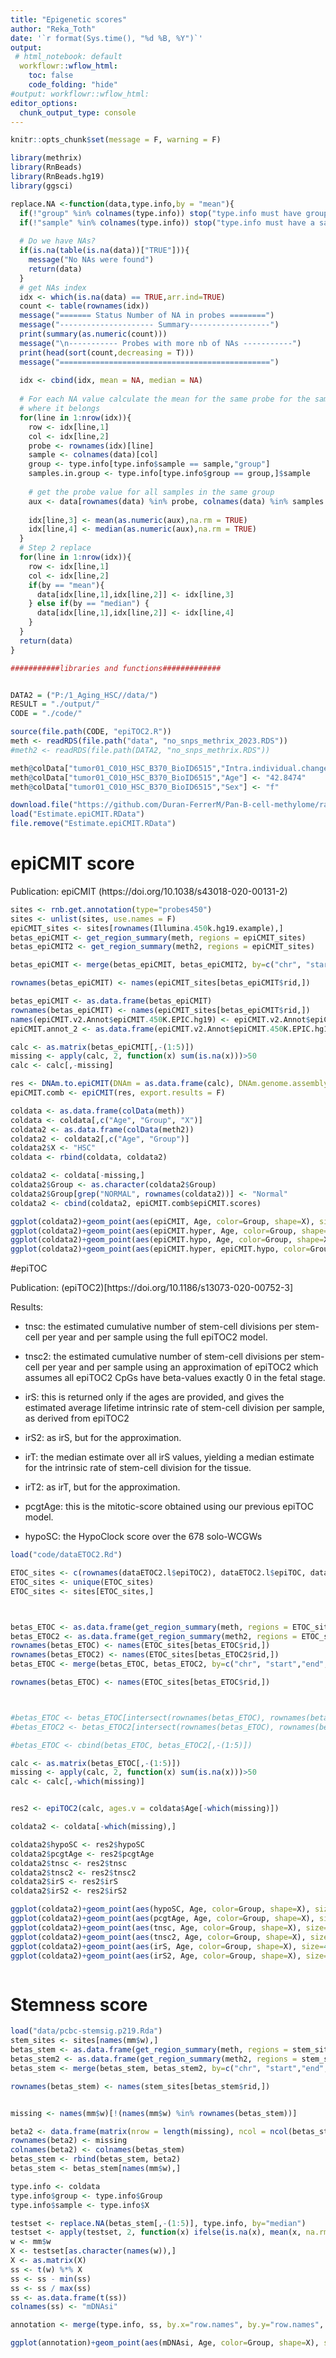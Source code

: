 ```yaml
---
title: "Epigenetic scores"
author: "Reka_Toth"
date: '`r format(Sys.time(), "%d %B, %Y")`'
output:
 # html_notebook: default
  workflowr::wflow_html:
    toc: false
    code_folding: "hide"
#output: workflowr::wflow_html:
editor_options:
  chunk_output_type: console
---
```


```r
knitr::opts_chunk$set(message = F, warning = F)
```


```r
library(methrix)
library(RnBeads)
library(RnBeads.hg19)
library(ggsci)
```

```r
replace.NA <-function(data,type.info,by = "mean"){
  if(!"group" %in% colnames(type.info)) stop("type.info must have group column")
  if(!"sample" %in% colnames(type.info)) stop("type.info must have a sample column")
  
  # Do we have NAs?
  if(is.na(table(is.na(data))["TRUE"])){
    message("No NAs were found")
    return(data)
  }
  # get NAs index 
  idx <- which(is.na(data) == TRUE,arr.ind=TRUE)
  count <- table(rownames(idx))
  message("======= Status Number of NA in probes ========")
  message("--------------------- Summary------------------")
  print(summary(as.numeric(count)))
  message("\n----------- Probes with more nb of NAs -----------")
  print(head(sort(count,decreasing = T)))
  message("===============================================")
  
  idx <- cbind(idx, mean = NA, median = NA)
  
  # For each NA value calculate the mean for the same probe for the samples
  # where it belongs
  for(line in 1:nrow(idx)){
    row <- idx[line,1]
    col <- idx[line,2]
    probe <- rownames(idx)[line]
    sample <- colnames(data)[col]
    group <- type.info[type.info$sample == sample,"group"]
    samples.in.group <- type.info[type.info$group == group,]$sample
    
    # get the probe value for all samples in the same group 
    aux <- data[rownames(data) %in% probe, colnames(data) %in% samples.in.group] 
    
    idx[line,3] <- mean(as.numeric(aux),na.rm = TRUE)
    idx[line,4] <- median(as.numeric(aux),na.rm = TRUE)
  }
  # Step 2 replace
  for(line in 1:nrow(idx)){
    row <- idx[line,1]
    col <- idx[line,2]
    if(by == "mean"){
      data[idx[line,1],idx[line,2]] <- idx[line,3]  
    } else if(by == "median") { 
      data[idx[line,1],idx[line,2]] <- idx[line,4]
    }
  }
  return(data)
}
```

```r
###########libraries and functions#############


DATA2 = ("P:/1_Aging_HSC//data/")
RESULT = "./output/"
CODE = "./code/"

```


```r
source(file.path(CODE, "epiTOC2.R"))
meth <- readRDS(file.path("data", "no_snps_methrix_2023.RDS"))
#meth2 <- readRDS(file.path(DATA2, "no_snps_methrix.RDS"))

meth@colData["tumor01_C010_HSC_B370_BioID6515","Intra.individual.changes.patient.2"] <- "A"
meth@colData["tumor01_C010_HSC_B370_BioID6515","Age"] <- "42.8474"
meth@colData["tumor01_C010_HSC_B370_BioID6515","Sex"] <- "f"

download.file("https://github.com/Duran-FerrerM/Pan-B-cell-methylome/raw/master/data/Estimate.epiCMIT.RData", destfile = "Estimate.epiCMIT.RData", method="libcurl")
load("Estimate.epiCMIT.RData")
file.remove("Estimate.epiCMIT.RData")

```

# epiCMIT score

Publication: epiCMIT (https://doi.org/10.1038/s43018-020-00131-2)

```r

sites <- rnb.get.annotation(type="probes450")
sites <- unlist(sites, use.names = F)
epiCMIT_sites <- sites[rownames(Illumina.450k.hg19.example),]
betas_epiCMIT <- get_region_summary(meth, regions = epiCMIT_sites)
betas_epiCMIT2 <- get_region_summary(meth2, regions = epiCMIT_sites)

betas_epiCMIT <- merge(betas_epiCMIT, betas_epiCMIT2, by=c("chr", "start","end", "n_overlap_CpGs", "rid"), all=F)

rownames(betas_epiCMIT) <- names(epiCMIT_sites[betas_epiCMIT$rid,])

betas_epiCMIT <- as.data.frame(betas_epiCMIT)
rownames(betas_epiCMIT) <- names(epiCMIT_sites[betas_epiCMIT$rid,])
names(epiCMIT.v2.Annot$epiCMIT.450K.EPIC.hg19) <- epiCMIT.v2.Annot$epiCMIT.450K.EPIC.hg19$Name
epiCMIT.annot_2 <- as.data.frame(epiCMIT.v2.Annot$epiCMIT.450K.EPIC.hg19[rownames(betas_epiCMIT),])

calc <- as.matrix(betas_epiCMIT[,-(1:5)])
missing <- apply(calc, 2, function(x) sum(is.na(x)))>50
calc <- calc[,-missing]

res <- DNAm.to.epiCMIT(DNAm = as.data.frame(calc), DNAm.genome.assembly = "hg19", map.DNAm.to = "Illumina.450K.epiCMIT", CpGs.as.DNAm.rownames = T)
epiCMIT.comb <- epiCMIT(res, export.results = F)

coldata <- as.data.frame(colData(meth))
coldata <- coldata[,c("Age", "Group", "X")]
coldata2 <- as.data.frame(colData(meth2))
coldata2 <- coldata2[,c("Age", "Group")]
coldata2$X <- "HSC"
coldata <- rbind(coldata, coldata2)

coldata2 <- coldata[-missing,]
coldata2$Group <- as.character(coldata2$Group)
coldata2$Group[grep("NORMAL", rownames(coldata2))] <- "Normal"
coldata2 <- cbind(coldata2, epiCMIT.comb$epiCMIT.scores)

ggplot(coldata2)+geom_point(aes(epiCMIT, Age, color=Group, shape=X), size=4)+theme_bw()+scale_color_igv()
ggplot(coldata2)+geom_point(aes(epiCMIT.hyper, Age, color=Group, shape=X), size=4)+theme_bw()+scale_color_igv()
ggplot(coldata2)+geom_point(aes(epiCMIT.hypo, Age, color=Group, shape=X), size=4)+theme_bw()+scale_color_igv()
ggplot(coldata2)+geom_point(aes(epiCMIT.hyper, epiCMIT.hypo, color=Group, shape=X), size=4)+theme_bw()+scale_color_igv()


```

#epiTOC

Publication: (epiTOC2)[https://doi.org/10.1186/s13073-020-00752-3]

Results:

* tnsc: the estimated cumulative number of stem-cell divisions per stem-cell per year and per sample using the full epiTOC2 model.

* tnsc2: the estimated cumulative number of stem-cell divisions per stem-cell per year and per sample using an approximation of epiTOC2 which assumes all epiTOC2 CpGs have beta-values exactly 0 in the fetal stage.

* irS: this is returned only if the ages are provided, and gives the estimated average lifetime intrinsic rate of stem-cell division per sample, as derived from epiTOC2

* irS2: as irS, but for the approximation.

* irT: the median estimate over all irS values, yielding a median estimate for the intrinsic rate of stem-cell division for the tissue.

* irT2: as irT, but for the approximation.

* pcgtAge: this is the mitotic-score obtained using our previous epiTOC model.

* hypoSC: the HypoClock score over the 678 solo-WCGWs


```r
load("code/dataETOC2.Rd")

ETOC_sites <- c(rownames(dataETOC2.l$epiTOC2), dataETOC2.l$epiTOC, dataETOC2.l$`cm-solo-WCGW`)
ETOC_sites <- unique(ETOC_sites)
ETOC_sites <- sites[ETOC_sites,]



betas_ETOC <- as.data.frame(get_region_summary(meth, regions = ETOC_sites))
betas_ETOC2 <- as.data.frame(get_region_summary(meth2, regions = ETOC_sites))
rownames(betas_ETOC) <- names(ETOC_sites[betas_ETOC$rid,])
rownames(betas_ETOC2) <- names(ETOC_sites[betas_ETOC2$rid,])
betas_ETOC <- merge(betas_ETOC, betas_ETOC2, by=c("chr", "start","end", "n_overlap_CpGs", "rid"), all=F)

rownames(betas_ETOC) <- names(ETOC_sites[betas_ETOC$rid,])



#betas_ETOC <- betas_ETOC[intersect(rownames(betas_ETOC), rownames(betas_ETOC2)),]
#betas_ETOC2 <- betas_ETOC2[intersect(rownames(betas_ETOC), rownames(betas_ETOC2)),]

#betas_ETOC <- cbind(betas_ETOC, betas_ETOC2[,-(1:5)])

calc <- as.matrix(betas_ETOC[,-(1:5)])
missing <- apply(calc, 2, function(x) sum(is.na(x)))>50
calc <- calc[,-which(missing)]


res2 <- epiTOC2(calc, ages.v = coldata$Age[-which(missing)])

coldata2 <- coldata[-which(missing),]

coldata2$hypoSC <- res2$hypoSC
coldata2$pcgtAge <- res2$pcgtAge
coldata2$tnsc <- res2$tnsc
coldata2$tnsc2 <- res2$tnsc2
coldata2$irS <- res2$irS
coldata2$irS2 <- res2$irS2

ggplot(coldata2)+geom_point(aes(hypoSC, Age, color=Group, shape=X), size=4)+theme_bw()
ggplot(coldata2)+geom_point(aes(pcgtAge, Age, color=Group, shape=X), size=4)+theme_bw()
ggplot(coldata2)+geom_point(aes(tnsc, Age, color=Group, shape=X), size=4)+theme_bw()
ggplot(coldata2)+geom_point(aes(tnsc2, Age, color=Group, shape=X), size=4)+theme_bw()
ggplot(coldata2)+geom_point(aes(irS, Age, color=Group, shape=X), size=4)+theme_bw()
ggplot(coldata2)+geom_point(aes(irS2, Age, color=Group, shape=X), size=4)+theme_bw()



```


# Stemness score 

```r


load("data/pcbc-stemsig.p219.Rda")
stem_sites <- sites[names(mm$w),]
betas_stem <- as.data.frame(get_region_summary(meth, regions = stem_sites))
betas_stem2 <- as.data.frame(get_region_summary(meth2, regions = stem_sites))
betas_stem <- merge(betas_stem, betas_stem2, by=c("chr", "start","end", "n_overlap_CpGs", "rid"), all=T)

rownames(betas_stem) <- names(stem_sites[betas_stem$rid,])


missing <- names(mm$w)[!(names(mm$w) %in% rownames(betas_stem))] 

beta2 <- data.frame(matrix(nrow = length(missing), ncol = ncol(betas_stem)))
rownames(beta2) <- missing
colnames(beta2) <- colnames(betas_stem)
betas_stem <- rbind(betas_stem, beta2)
betas_stem <- betas_stem[names(mm$w),]

```

```r

type.info <- coldata
type.info$group <- type.info$Group
type.info$sample <- type.info$X 

testset <- replace.NA(betas_stem[,-(1:5)], type.info, by="median") 
testset <- apply(testset, 2, function(x) ifelse(is.na(x), mean(x, na.rm=T), x))
w <- mm$w
X <- testset[as.character(names(w)),]
X <- as.matrix(X)
ss <- t(w) %*% X
ss <- ss - min(ss)
ss <- ss / max(ss)
ss <- as.data.frame(t(ss))
colnames(ss) <- "mDNAsi"

annotation <- merge(type.info, ss, by.x="row.names", by.y="row.names", sort=F)

ggplot(annotation)+geom_point(aes(mDNAsi, Age, color=Group, shape=X), size=4)+theme_bw()
```


